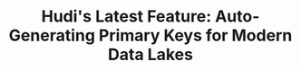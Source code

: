 ---
title: "Hudi's Latest Feature: Auto-Generating Primary Keys for Modern Data Lakes"
last_modified_at: 2023-11-13T16:54:38.964863-07:00
authors:
- name: Soumil Shah
category: blog
image: /assets/images/video_blogs/2023-10-07-Hudi-Latest-Feature-Auto-Generating-Primary-Keys-for-Modern-Data-Lakes.png
navigate: "https://www.youtube.com/watch?v=Iemlvt19KDQ"
tags:
- guide
- primary keys
- apache hudi
- beginner
- auto generated primary keys
---